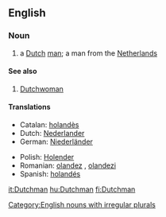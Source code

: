 ==English==
===Noun===
{{en-noun|Dutchmen}}
#a [[Dutch]] [[man]]; a man from the [[Netherlands]]
====See also====
#[[Dutchwoman]]
====Translations====
{{top}}
*Catalan: [[holandès]] {{m}}
*Dutch: [[Nederlander]] {{m}}
*German: [[Niederländer]] {{m}}
{{mid}}
*Polish: [[Holender]] {{m}}
*Romanian: [[olandez]] {{m}}, [[olandezi]] {{mpl}}
*Spanish: [[holandés]] {{m}}
{{bottom}}

[[Category:English nouns with irregular plurals]]

[[it:Dutchman]]
[[hu:Dutchman]]
[[fi:Dutchman]]
